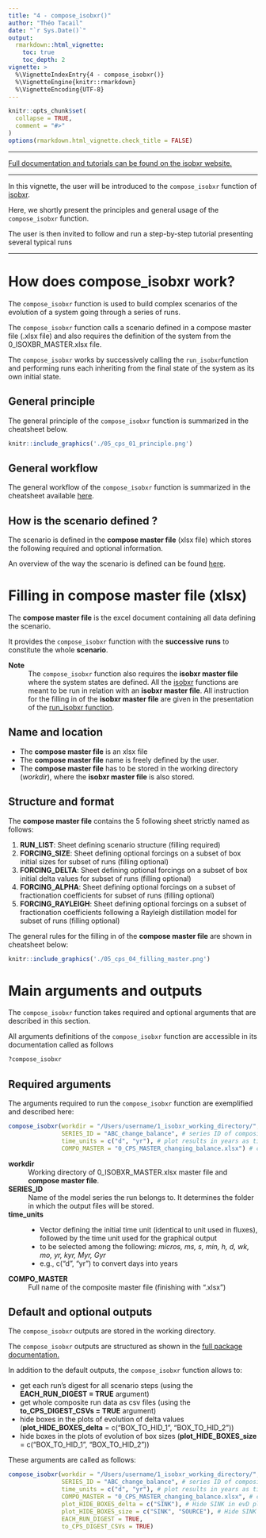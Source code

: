 ```yaml
---
title: "4 - compose_isobxr()"
author: "Théo Tacail"
date: "`r Sys.Date()`" 
output: 
  rmarkdown::html_vignette:
    toc: true
    toc_depth: 2
vignette: >
  %\VignetteIndexEntry{4 - compose_isobxr()}
  %\VignetteEngine{knitr::rmarkdown}
  %\VignetteEncoding{UTF-8}
---
```


```r
knitr::opts_chunk$set(
  collapse = TRUE,
  comment = "#>"
)
options(rmarkdown.html_vignette.check_title = FALSE)
```

----

[Full documentation and tutorials can be found on the isobxr website.](https://ttacail.github.io/isobxr_web/)

----

In this vignette, the user will be introduced to the `compose_isobxr` function of [isobxr](https://ttacail.github.io/isobxr/).

Here, we shortly present the principles and general usage of the `compose_isobxr` function. 

The user is then invited to follow and run a step-by-step tutorial presenting several typical runs
<!-- [(6 - compose_isobxr: tutorial)](https://ttacail.github.io/isobxr/articles/vgn_06_compose_isobxr_tutorial.html). -->

----


# How does **compose_isobxr** work?

The `compose_isobxr` function is used to build complex scenarios of the evolution of a system going through a series of runs.

The `compose_isobxr` function calls a scenario defined in a compose master file (.xlsx file) and also requires the definition of the system from the 0_ISOXBR_MASTER.xlsx file.

The `compose_isobxr` works by successively calling the `run_isobxr`function and performing runs each inheriting from the final state of the system as its own initial state.

## General principle
The general principle of the `compose_isobxr` function is summarized in the cheatsheet below. 

```r
knitr::include_graphics('./05_cps_01_principle.png')
```

## General workflow
The general workflow of the `compose_isobxr` function is summarized in the cheatsheet available [here](https://ttacail.github.io/isobxr_web/vgn_05_compose_isobxr.html#12_General_workflow).  

<!-- ```{r echo=FALSE, out.width='100%'} -->
<!-- knitr::include_graphics('./05_cps_02_workflow.png') -->
<!-- ``` -->


## How is the scenario defined ?

The scenario is defined in the **compose master file** (xlsx file) which stores the following required and optional information.

An overview of the way the scenario is defined can be found [here](https://ttacail.github.io/isobxr_web/vgn_05_compose_isobxr.html#13_How_is_the_scenario_defined_).

<!-- ```{r echo=FALSE, out.width='100%'} -->
<!-- knitr::include_graphics('./05_cps_03_scenario_definition.png') -->
<!-- ``` -->

# Filling in compose master file (xlsx)

The **compose master file** is the excel document containing all data 
defining the scenario.

It provides the `compose_isobxr` function with the 
**successive runs** to constitute the whole **scenario**.

**Note**
:    The `compose_isobxr` function also requires the **isobxr master file** 
     where the system states are defined. 
     All the [isobxr](https://ttacail.github.io/isobxr/) functions 
     are meant to be run in relation with an **isobxr master file**. 
     All instruction for the filling in of the **isobxr master file** 
     are given in the presentation of the [run_isobxr function](https://ttacail.github.io/isobxr_web/vgn_03_Run_isobxr_presentation.html).

## Name and location 

* The **compose master file** is an xlsx file
* The **compose master file** name is freely defined by the user.
* The **compose master file** has to be stored in the working directory (*workdir*), where the **isobxr master file** is also stored.

## Structure and format

The **compose master file** contains the 5 following sheet strictly named as follows: 

1. **RUN_LIST**: Sheet defining scenario structure (filling required)
1. **FORCING_SIZE**: Sheet defining optional forcings on a subset of box initial sizes for subset of runs (filling optional)
1. **FORCING_DELTA**: Sheet defining optional forcings on a subset of box initial delta values for subset of runs (filling optional)
1. **FORCING_ALPHA**: Sheet defining optional forcings on a subset of fractionation coefficients for subset of runs (filling optional)
1. **FORCING_RAYLEIGH**: Sheet defining optional forcings on a subset of fractionation coefficients following a Rayleigh distillation model for subset of runs (filling optional)

The general rules for the filling in of the **compose master file** are shown in cheatsheet below:

```r
knitr::include_graphics('./05_cps_04_filling_master.png')
```

# Main arguments and outputs

The `compose_isobxr` function takes required and optional arguments that are described in this section.
 
All arguments definitions of the `compose_isobxr` function are accessible in its documentation called as follows

```r
?compose_isobxr
```

## Required arguments

The arguments required to run the `compose_isobxr` function are exemplified and described here:

```r
compose_isobxr(workdir = "/Users/username/1_isobxr_working_directory/",
               SERIES_ID = "ABC_change_balance", # series ID of composite family
               time_units = c("d", "yr"), # plot results in years as time units
               COMPO_MASTER = "0_CPS_MASTER_changing_balance.xlsx") # composite master
```

**workdir** 
:     Working directory of 0_ISOBXR_MASTER.xlsx master file and **compose master file**. 

**SERIES_ID**	
:     Name of the model series the run belongs to. 
It determines the folder in which the output files will be stored.

**time_units**	
:     
* Vector defining the initial time unit (identical to unit used in fluxes), 
followed by the time unit used for the graphical output
* to be selected among the following: *micros, ms, s, min, h, d, wk, mo, yr, kyr, Myr, Gyr*
* e.g., c("d", "yr") to convert days into years

**COMPO_MASTER**
:   Full name of the composite master file (finishing with ".xlsx") 

## Default and optional outputs

The `compose_isobxr` outputs are stored in the working directory. 

The `compose_isobxr` outputs are structured as shown in the [full package documentation.](https://ttacail.github.io/isobxr_web/vgn_05_compose_isobxr.html)

<!-- The `compose_isobxr` outputs are structured as follows: -->

<!-- ```{r echo=FALSE, out.width='100%'} -->
<!-- knitr::include_graphics('./05_cps_05_output_dir.png') -->
<!-- ``` -->

In addition to the default outputs,
the `compose_isobxr` function allows to: 

* get each run's digest for all scenario steps (using the **EACH_RUN_DIGEST = TRUE** argument)
* get whole composite run data as csv files (using the **to_CPS_DIGEST_CSVs = TRUE** argument)
* hide boxes in the plots of evolution of delta values (**plot_HIDE_BOXES_delta** = c("BOX_TO_HID_1", "BOX_TO_HID_2"))
* hide boxes in the plots of evolution of box sizes (**plot_HIDE_BOXES_size** = c("BOX_TO_HID_1", "BOX_TO_HID_2"))

These arguments are called as follows: 

```r
compose_isobxr(workdir = "/Users/username/1_isobxr_working_directory/",
               SERIES_ID = "ABC_change_balance", # series ID of composite family
               time_units = c("d", "yr"), # plot results in years as time units
               COMPO_MASTER = "0_CPS_MASTER_changing_balance.xlsx", # composite master
               plot_HIDE_BOXES_delta = c("SINK"), # Hide SINK in evD plots
               plot_HIDE_BOXES_size = c("SINK", "SOURCE"), # Hide SINK and SOURCE in evS plots
               EACH_RUN_DIGEST = TRUE,
               to_CPS_DIGEST_CSVs = TRUE)
```

